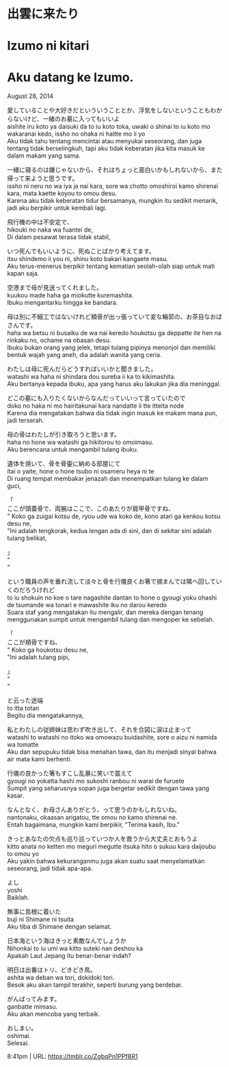 # 出雲に来たり  
# Izumo ni kitari  
# Aku datang ke Izumo.  

August 28, 2014

愛していることや大好きだといういうこととか、浮気をしないということもわからないけど、一緒のお墓に入ってもいいよ  
aishite iru koto ya daisuki da to iu koto toka, uwaki o shinai to iu koto mo wakaranai kedo, issho no ohaka ni haitte mo ii yo  
Aku tidak tahu tentang mencintai atau menyukai seseorang, dan juga tentang tidak berselingkuh, tapi aku tidak keberatan jika kita masuk ke dalam makam yang sama.  

一緒に寝るのは嫌じゃないから、それはちょっと面白いかもしれないから、また帰って来ようと思うです。  
issho ni neru no wa iya ja nai kara, sore wa chotto omoshiroi kamo shirenai kara, mata kaette koyou to omou desu.  
Karena aku tidak keberatan tidur bersamanya, mungkin itu sedikit menarik, jadi aku berpikir untuk kembali lagi.  

飛行機の中は不安定で、  
hikouki no naka wa fuantei de,  
Di dalam pesawat terasa tidak stabil,  

いつ死んでもいいように、死ぬことばかり考えてます。  
itsu shindemo ii you ni, shinu koto bakari kangaete masu.  
Aku terus-menerus berpikir tentang kematian seolah-olah siap untuk mati kapan saja.  

空港まで母が見送ってくれました。  
kuukou made haha ga miokutte kuremashita.  
Ibuku mengantarku hingga ke bandara.  

母は別に不細工ではないけれど頬骨が出っ張っていて変な輪郭の、お茶目なおばさんです。  
haha wa betsu ni busaiku de wa nai keredo houkotsu ga deppatte ite hen na rinkaku no, ochame na obasan desu.  
Ibuku bukan orang yang jelek, tetapi tulang pipinya menonjol dan memiliki bentuk wajah yang aneh, dia adalah wanita yang ceria.  

わたしは母に死んだらどうすればいいかと聞きました。  
watashi wa haha ni shindara dou sureba ii ka to kikimashita.  
Aku bertanya kepada ibuku, apa yang harus aku lakukan jika dia meninggal.  

どこの墓にも入りたくないからなんだっていいって言っていたので  
doko no haka ni mo hairitakunai kara nandatte ii tte itteita node  
Karena dia mengatakan bahwa dia tidak ingin masuk ke makam mana pun, jadi terserah.  

母の骨はわたしが引き取ろうと思います。  
haha no hone wa watashi ga hikitorou to omoimasu.  
Aku berencana untuk mengambil tulang ibuku.  

遺体を焼いて、骨を骨壷に納める部屋にて  
itai o yaite, hone o hone tsubo ni osameru heya ni te  
Di ruang tempat membakar jenazah dan menempatkan tulang ke dalam guci,  

「  
ここが頭蓋骨で、両腕はここで、このあたりが肩甲骨ですね、  
" Koko ga zuigai kotsu de, ryou ude wa koko de, kono atari ga kenkou kotsu desu ne,  
"Ini adalah tengkorak, kedua lengan ada di sini, dan di sekitar sini adalah tulang belikat,  

」  
"  
"  

という職員の声を垂れ流して淡々と骨を行儀良くお箸で摘まんでは隣へ回していくのだろうけれど  
to iu shokuin no koe o tare nagashite dantan to hone o gyougi yoku ohashi de tsumande wa tonari e mawashite iku no darou keredo  
Suara staf yang mengatakan itu mengalir, dan mereka dengan tenang menggunakan sumpit untuk mengambil tulang dan mengoper ke sebelah.  

「  
ここが頬骨ですね、  
" Koko ga houkotsu desu ne,  
"Ini adalah tulang pipi,  

」  
"  
"  

と云った途端  
to itta totan  
Begitu dia mengatakannya,  

私とわたしの従姉妹は思わず吹き出して、それを合図に涙は止まって  
watashi to watashi no itoko wa omowazu buidashite, sore o aizu ni namida wa tomatte  
Aku dan sepupuku tidak bisa menahan tawa, dan itu menjadi sinyal bahwa air mata kami berhenti.  

行儀の良かった箸もすこし乱暴に笑いで震えて  
gyougi no yokatta hashi mo sukoshi ranbou ni warai de furuete  
Sumpit yang seharusnya sopan juga bergetar sedikit dengan tawa yang kasar.  

なんとなく、お母さんありがとう、って思うのかもしれないね。  
nantonaku, okaasan arigatou, tte omou no kamo shirenai ne.  
Entah bagaimana, mungkin kami berpikir, "Terima kasih, Ibu."  

きっとあなたの欠点も巡り巡っていつか人を救うから大丈夫とおもうよ  
kitto anata no ketten mo meguri megutte itsuka hito o sukuu kara daijoubu to omou yo  
Aku yakin bahwa kekuranganmu juga akan suatu saat menyelamatkan seseorang, jadi tidak apa-apa.  

よし  
yoshi  
Baiklah.  

無事に島根に着いた  
buji ni Shimane ni tsuita  
Aku tiba di Shimane dengan selamat.  

日本海という海はきっと素敵なんでしょうか  
Nihonkai to iu umi wa kitto suteki nan deshou ka  
Apakah Laut Jepang itu benar-benar indah?  

明日は出番はトリ、どきどき鳥。  
ashita wa deban wa tori, dokidoki tori.  
Besok aku akan tampil terakhir, seperti burung yang berdebar.  

がんばってみます。  
ganbatte mimasu.  
Aku akan mencoba yang terbaik.  

おしまい。  
oshimai.  
Selesai.  

8:41pm  |   URL: https://tmblr.co/ZgbqPn1PPf8R1  